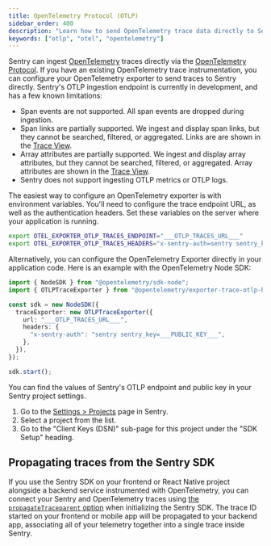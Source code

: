 ```yaml
---
title: OpenTelemetry Protocol (OTLP)
sidebar_order: 400
description: "Learn how to send OpenTelemetry trace data directly to Sentry from OpenTelemetry SDKs."
keywords: ["otlp", "otel", "opentelemetry"]
---
```


<Include name="feature-available-alpha-otlp.mdx" />

Sentry can ingest [OpenTelemetry](https://opentelemetry.io) traces directly via the  [OpenTelemetry Protocol](https://opentelemetry.io/docs/specs/otel/protocol/). If you have an existing OpenTelemetry trace instrumentation, you can configure your OpenTelemetry exporter to send traces to Sentry directly. Sentry's OTLP ingestion endpoint is currently in development, and has a few known limitations:

- Span events are not supported. All span events are dropped during ingestion.
- Span links are partially supported. We ingest and display span links, but they cannot be searched, filtered, or aggregated. Links are are shown in the [Trace View](/concepts/key-terms/tracing/trace-view/).
- Array attributes are partially supported. We ingest and display array attributes, but they cannot be searched, filtered, or aggregated. Array attributes are shown in the [Trace View](/concepts/key-terms/tracing/trace-view/).
- Sentry does not support ingesting OTLP metrics or OTLP logs.

The easiest way to configure an OpenTelemetry exporter is with environment variables. You'll need to configure the trace endpoint URL, as well as the authentication headers. Set these variables on the server where your application is running.

```bash {filename: .env}
export OTEL_EXPORTER_OTLP_TRACES_ENDPOINT="___OTLP_TRACES_URL___"
export OTEL_EXPORTER_OTLP_TRACES_HEADERS="x-sentry-auth=sentry sentry_key=___PUBLIC_KEY___"
```

Alternatively, you can configure the OpenTelemetry Exporter directly in your application code. Here is an example with the OpenTelemetry Node SDK:

```typescript {filename: app.ts}
import { NodeSDK } from "@opentelemetry/sdk-node";
import { OTLPTraceExporter } from "@opentelemetry/exporter-trace-otlp-http";

const sdk = new NodeSDK({
  traceExporter: new OTLPTraceExporter({
    url: "___OTLP_TRACES_URL___",
    headers: {
      "x-sentry-auth": "sentry sentry_key=___PUBLIC_KEY___",
    },
  }),
});

sdk.start();
```

You can find the values of Sentry's OTLP endpoint and public key in your Sentry project settings.

1. Go to the [Settings > Projects](https://sentry.io/orgredirect/organizations/:orgslug/settings/projects/) page in Sentry.
2. Select a project from the list.
3. Go to the "Client Keys (DSN)" sub-page for this project under the "SDK Setup" heading.

## Propagating traces from the Sentry SDK

If you use the Sentry SDK on your frontend or React Native project alongside a backend service instrumented with OpenTelemetry, you can connect your Sentry and OpenTelemetry traces using [the `propagateTraceparent` option](/platforms/javascript/configuration/options/#propagateTraceparent) when initializing the Sentry SDK. The trace ID started on your frontend or mobile app will be propagated to your backend app, associating all of your telemetry together into a single trace inside Sentry.
